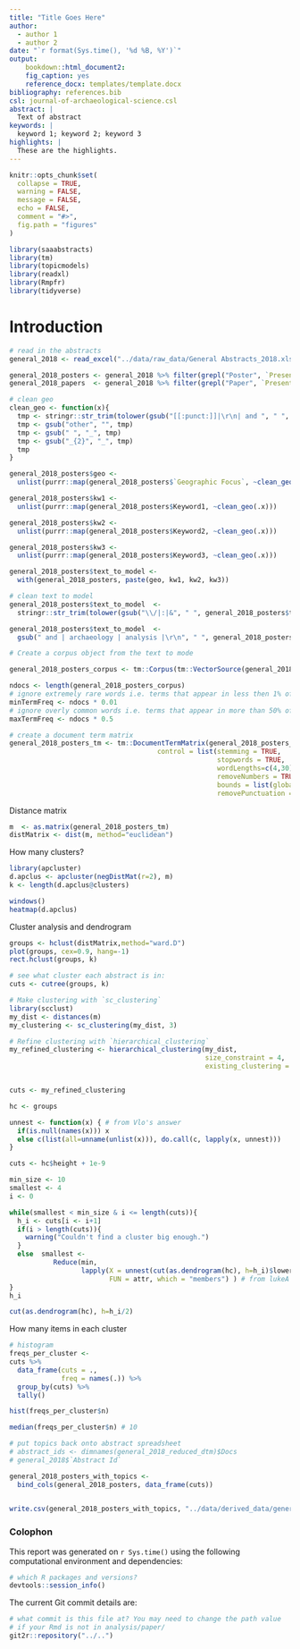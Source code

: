 ```yaml
---
title: "Title Goes Here"
author:
  - author 1
  - author 2
date: "`r format(Sys.time(), '%d %B, %Y')`"
output: 
    bookdown::html_document2:
    fig_caption: yes
    reference_docx: templates/template.docx
bibliography: references.bib
csl: journal-of-archaeological-science.csl
abstract: |
  Text of abstract
keywords: |
  keyword 1; keyword 2; keyword 3
highlights: |
  These are the highlights. 
---
```



<!-- This is the format for text comments that will be ignored during renderings. Do not put R code in these comments because it will not be ignored. -->

```r
knitr::opts_chunk$set(
  collapse = TRUE,
  warning = FALSE,
  message = FALSE,
  echo = FALSE,
  comment = "#>",
  fig.path = "figures"
)

library(saaabstracts)
library(tm)
library(topicmodels)
library(readxl)
library(Rmpfr)
library(tidyverse)
```

# Introduction

```r
# read in the abstracts
general_2018 <- read_excel("../data/raw_data/General Abstracts_2018.xlsx")

general_2018_posters <- general_2018 %>% filter(grepl("Poster", `Presentation Format`))
general_2018_papers  <- general_2018 %>% filter(grepl("Paper", `Presentation Format`))

# clean geo
clean_geo <- function(x){
  tmp <- stringr::str_trim(tolower(gsub("[[:punct:]]|\r\n| and ", " ", x)))
  tmp <- gsub("other", "", tmp)
  tmp <- gsub(" ", "_", tmp)
  tmp <- gsub("_{2}", "_", tmp)
  tmp
}

general_2018_posters$geo <- 
  unlist(purrr::map(general_2018_posters$`Geographic Focus`, ~clean_geo(.x)))

general_2018_posters$kw1 <- 
  unlist(purrr::map(general_2018_posters$Keyword1, ~clean_geo(.x)))

general_2018_posters$kw2 <- 
  unlist(purrr::map(general_2018_posters$Keyword2, ~clean_geo(.x)))

general_2018_posters$kw3 <- 
  unlist(purrr::map(general_2018_posters$Keyword3, ~clean_geo(.x)))

general_2018_posters$text_to_model <- 
  with(general_2018_posters, paste(geo, kw1, kw2, kw3))
```


```r
# clean text to model
general_2018_posters$text_to_model  <- 
  stringr::str_trim(tolower(gsub("\\/|:|&", " ", general_2018_posters$text_to_model)))

general_2018_posters$text_to_model  <- 
  gsub(" and | archaeology | analysis |\r\n", " ", general_2018_posters$text_to_model)

```

```r
# Create a corpus object from the text to mode

general_2018_posters_corpus <- tm::Corpus(tm::VectorSource(general_2018_posters$text_to_model ))

ndocs <- length(general_2018_posters_corpus)
# ignore extremely rare words i.e. terms that appear in less then 1% of the documents
minTermFreq <- ndocs * 0.01
# ignore overly common words i.e. terms that appear in more than 50% of the documents
maxTermFreq <- ndocs * 0.5

# create a document term matrix
general_2018_posters_tm <- tm::DocumentTermMatrix(general_2018_posters_corpus, 
                                     control = list(stemming = TRUE, 
                                                    stopwords = TRUE,
                                                    wordLengths=c(4,30),  
                                                    removeNumbers = TRUE, 
                                                    bounds = list(global = c(minTermFreq, maxTermFreq)),
                                                    removePunctuation = TRUE))
```


Distance matrix

```r
m  <- as.matrix(general_2018_posters_tm)
distMatrix <- dist(m, method="euclidean")
```

How many clusters?

```r
library(apcluster)
d.apclus <- apcluster(negDistMat(r=2), m)
k <- length(d.apclus@clusters)

windows()
heatmap(d.apclus)
```

Cluster analysis and dendrogram

```r
groups <- hclust(distMatrix,method="ward.D")
plot(groups, cex=0.9, hang=-1)
rect.hclust(groups, k)

# see what cluster each abstract is in:
cuts <- cutree(groups, k)
```

```r
# Make clustering with `sc_clustering`
library(scclust)
my_dist <- distances(m)
my_clustering <- sc_clustering(my_dist, 3)

# Refine clustering with `hierarchical_clustering`
my_refined_clustering <- hierarchical_clustering(my_dist,
                                                 size_constraint = 4,
                                                 existing_clustering = my_clustering)


cuts <- my_refined_clustering 
```

```r
hc <- groups

unnest <- function(x) { # from Vlo's answer
  if(is.null(names(x))) x
  else c(list(all=unname(unlist(x))), do.call(c, lapply(x, unnest)))
}

cuts <- hc$height + 1e-9

min_size <- 10
smallest <- 4
i <- 0

while(smallest < min_size & i <= length(cuts)){
  h_i <- cuts[i <- i+1]
  if(i > length(cuts)){
    warning("Couldn't find a cluster big enough.")
  }
  else  smallest <- 
           Reduce(min, 
                  lapply(X = unnest(cut(as.dendrogram(hc), h=h_i)$lower), 
                         FUN = attr, which = "members") ) # from lukeA's comment
}
h_i

cut(as.dendrogram(hc), h=h_i/2)
```




How many items in each cluster

```r
# histogram
freqs_per_cluster <- 
cuts %>%
  data_frame(cuts = .,
             freq = names(.)) %>% 
  group_by(cuts) %>% 
  tally() 

hist(freqs_per_cluster$n)

median(freqs_per_cluster$n) # 10
```


```r
# put topics back onto abstract spreadsheet
# abstract_ids <- dimnames(general_2018_reduced_dtm)$Docs
# general_2018$`Abstract Id`

general_2018_posters_with_topics <- 
  bind_cols(general_2018_posters, data_frame(cuts))
 

write.csv(general_2018_posters_with_topics, "../data/derived_data/general_2018_posters_with_clusters.csv")
```

### Colophon

This report was generated on `r Sys.time()` using the following computational environment and dependencies: 

```r
# which R packages and versions?
devtools::session_info()
```

The current Git commit details are:

```r
# what commit is this file at? You may need to change the path value
# if your Rmd is not in analysis/paper/
git2r::repository("../..")
```

